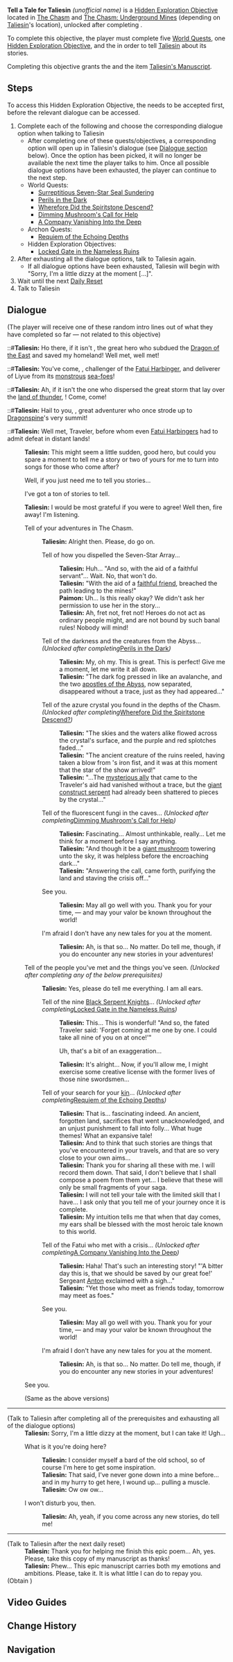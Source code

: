 {{Hidden Exploration Objectives Infobox
|image      = NPC Location Taliesin Context.png
|type       = Unordered
|region     = Liyue
|area       = The Chasm (Area)
|loc        = [[The Chasm (Area)|The Chasm]]
|req        = [[Surreptitious Seven-Star Seal Sundering]]
|characters = Taliesin; Traveler
|rewards    = {{Card|Taliesin's Manuscript|1}}
}}
'''Tell a Tale for Taliesin''' ''(unofficial name)'' is a [[Hidden Exploration Objective]] located in [[The Chasm (Area)|The Chasm]] and [[The Chasm: Underground Mines]] (depending on [[Taliesin]]'s location), unlocked after completing {{Quest|Surreptitious Seven-Star Seal Sundering}}.

To complete this objective, the player must complete five [[World Quests]], one [[Hidden Exploration Objective]], and the {{Quest|Requiem of the Echoing Depths}} in order to tell [[Taliesin]] about its stories.

Completing this objective grants the {{Achievement|The Tome of Taliesin}} and the item [[Taliesin's Manuscript]].

==Steps==
To access this Hidden Exploration Objective, the {{Quest|Stolen, by the Rightful Owner}} needs to be accepted first, before the relevant dialogue can be accessed.

# Complete each of the following and choose the corresponding dialogue option when talking to Taliesin
#* After completing one of these quests/objectives, a corresponding option will open up in Taliesin's dialogue (see [[#Dialogue|Dialogue section]] below). Once the option has been picked, it will no longer be available the next time the player talks to him. Once all possible dialogue options have been exhausted, the player can continue to the next step.
#* World Quests:
#** [[Surreptitious Seven-Star Seal Sundering]]
#** [[Perils in the Dark]]
#** [[Wherefore Did the Spiritstone Descend?]]
#** [[Dimming Mushroom's Call for Help]]
#** [[A Company Vanishing Into the Deep]]
#* Archon Quests:
#** [[Requiem of the Echoing Depths]]
#* Hidden Exploration Objectives:
#** [[Locked Gate in the Nameless Ruins]]
# After exhausting all the dialogue options, talk to Taliesin again.
#* If all dialogue options have been exhausted, Taliesin will begin with "Sorry, I'm a little dizzy at the moment [...]".
# Wait until the next [[Daily Reset]]
# Talk to Taliesin

==Dialogue==
{{Dialogue Start}}
;(The player will receive one of these random intro lines out of what they have completed so far &mdash; not related to this objective)
::#'''Taliesin:''' Ho there, if it isn't {{Traveler}}, the great hero who subdued the [[Dvalin|Dragon of the East]] and saved my homeland! Well met, well met!
::#'''Taliesin:''' You've come, {{Traveler}}, challenger of the [[Tartaglia|Fatui Harbinger]], and deliverer of Liyue from its [[Osial|monstrous]] [[Beisht|sea-foes]]!
::#'''Taliesin:''' Ah, if it isn't the one who dispersed the great storm that lay over the [[Inazuma|land of thunder]], {{Traveler}}! Come, come!
::#'''Taliesin:''' Hail to you, {{Traveler}}, great adventurer who once strode up to [[Dragonspine]]'s very summit!
::#'''Taliesin:''' Well met, Traveler, before whom even [[Signora|Fatui Harbingers]] had to admit defeat in distant lands!
:'''Taliesin:''' This might seem a little sudden, good hero, but could you spare a moment to tell me a story or two of yours for me to turn into songs for those who come after?
:{{DIcon}} Well, if you just need me to tell you stories...
:{{DIcon}} I've got a ton of stories to tell.
:'''Taliesin:''' I would be most grateful if you were to agree! Well then, fire away! I'm listening.
:{{DIcon}} Tell of your adventures in The Chasm.
::'''Taliesin:''' Alright then. Please, do go on.
::{{DIcon}} Tell of how you dispelled the Seven-Star Array...
:::{{Black Screen|You tell Taliesin of the things that happened...}}
:::'''Taliesin:''' Huh... "And so, with the aid of a faithful servant"... Wait. No, that won't do.
:::'''Taliesin:''' "With the aid of a [[Zhiqiong|faithful friend]], {{Traveler}} breached the path leading to the mines!"
:::'''Paimon:''' Uh... Is this really okay? We didn't ask her permission to use her in the story...
:::'''Taliesin:''' Ah, fret not, fret not! Heroes do not act as ordinary people might, and are not bound by such banal rules! Nobody will mind!
::{{DIcon}} Tell of the darkness and the creatures from the Abyss... ''(Unlocked after completing ''[[Perils in the Dark]]'')''
:::{{Black Screen|You tell Taliesin of the things that happened...}}
:::'''Taliesin:''' My, oh my. This is great. This is perfect! Give me a moment, let me write it all down.
:::'''Taliesin:''' "The dark fog pressed in like an avalanche, and the two [[Abyss Lectors|apostles of the Abyss]], now separated, disappeared without a trace, just as they had appeared..."
::{{DIcon}} Tell of the azure crystal you found in the depths of the Chasm. ''(Unlocked after completing ''[[Wherefore Did the Spiritstone Descend?]]'')''
:::{{Black Screen|You tell Taliesin of the things that happened...}}
:::'''Taliesin:''' "The skies and the waters alike flowed across the crystal's surface, and the purple and red splotches faded..."
:::'''Taliesin:''' "The ancient creature of the ruins reeled, having taken a blow from {{Traveler}}'s iron fist, and it was at this moment that the star of the show arrived!"
:::'''Taliesin:''' "...The [[Yelan|mysterious ally]] that came to the Traveler's aid had vanished without a trace, but the [[Ruin Serpent|giant construct serpent]] had already been shattered to pieces by the crystal..."
::{{DIcon}} Tell of the fluorescent fungi in the caves... ''(Unlocked after completing ''[[Dimming Mushroom's Call for Help]]'')''
:::{{Black Screen|You tell Taliesin of the things that happened...}}
:::'''Taliesin:''' Fascinating... Almost unthinkable, really... Let me think for a moment before I say anything.
:::'''Taliesin:''' "And though it be a [[Xamaran|giant mushroom]] towering unto the sky, it was helpless before the encroaching dark..."
:::'''Taliesin:''' "Answering the call, {{Traveler}} came forth, purifying the land and staving the crisis off..."
::{{DIcon}} See you.
:::'''Taliesin:''' May all go well with you. Thank you for your time, {{Traveler}} &mdash; and may your valor be known throughout the world!
::{{DIcon}} I'm afraid I don't have any new tales for you at the moment.
:::'''Taliesin:''' Ah, is that so... No matter. Do tell me, though, if you do encounter any new stories in your adventures!
:{{DIcon}} Tell of the people you've met and the things you've seen. ''(Unlocked after completing any of the below prerequisites)''
::'''Taliesin:''' Yes, please do tell me everything. I am all ears.
::{{DIcon}} Tell of the nine [[Black Serpent Knights]]... ''(Unlocked after completing ''[[Locked Gate in the Nameless Ruins]]'')''
:::{{Black Screen|You tell Taliesin of the things that happened...}}
:::'''Taliesin:''' This... This is wonderful! "And so, the fated Traveler said: 'Forget coming at me one by one. I could take all nine of you on at once!'"
:::{{DIcon}} Uh, that's a bit of an exaggeration...
:::'''Taliesin:''' It's alright... Now, if you'll allow me, I might exercise some creative license with the former lives of those nine swordsmen...
::{{DIcon}} Tell of your search for your [[Traveler's Sibling|kin]]... ''(Unlocked after completing ''[[Requiem of the Echoing Depths]]'')''
:::{{Black Screen|You tell Taliesin of the things that happened...}}
:::'''Taliesin:''' That is... fascinating indeed. An ancient, forgotten land, sacrifices that went unacknowledged, and an unjust punishment to fall into folly... What huge themes! What an expansive tale!
:::'''Taliesin:''' And to think that such stories are things that you've encountered in your travels, and that are so very close to your own aims...
:::'''Taliesin:''' Thank you for sharing all these with me. I will record them down. That said, I don't believe that I shall compose a poem from them yet... I believe that these will only be small fragments of your saga.
:::'''Taliesin:''' I will not tell your tale with the limited skill that I have... I ask only that you tell me of your journey once it is complete.
:::'''Taliesin:''' My intuition tells me that when that day comes, my ears shall be blessed with the most heroic tale known to this world.
::{{DIcon}} Tell of the Fatui who met with a crisis... ''(Unlocked after completing ''[[A Company Vanishing Into the Deep]]'')''
:::{{Black Screen|You tell Taliesin of the things that happened...}}
:::'''Taliesin:''' Haha! That's such an interesting story! "'A bitter day this is, that we should be saved by our great foe!' Sergeant [[Anton]] exclaimed with a sigh..."
:::'''Taliesin:''' "Yet those who meet as friends today, tomorrow may meet as foes."
::{{DIcon}} See you.
:::'''Taliesin:''' May all go well with you. Thank you for your time, {{Traveler}} &mdash; and may your valor be known throughout the world!
::{{DIcon}} I'm afraid I don't have any new tales for you at the moment.
:::'''Taliesin:''' Ah, is that so... No matter. Do tell me, though, if you do encounter any new stories in your adventures!
:{{DIcon}} See you.
:;(Same as the above versions)
----
;(Talk to Taliesin after completing all of the prerequisites and exhausting all of the dialogue options)
:'''Taliesin:''' Sorry, I'm a little dizzy at the moment, but I can take it! Ugh...
:{{DIcon}} What is it you're doing here?
::'''Taliesin:''' I consider myself a bard of the old school, so of course I'm here to get some inspiration.
::'''Taliesin:''' That said, I've never gone down into a mine before... and in my hurry to get here, I wound up... pulling a muscle.
::'''Taliesin:''' Ow ow ow...
:{{DIcon}} I won't disturb you, then.
::'''Taliesin:''' Ah, yeah, if you come across any new stories, do tell me!
----
;(Talk to Taliesin after the next daily reset)
:'''Taliesin:''' Thank you for helping me finish this epic poem... Ah, yes. Please, take this copy of my manuscript as thanks!
:'''Taliesin:''' Phew... This epic manuscript carries both my emotions and ambitions. Please, take it. It is what little I can do to repay you.
;(Obtain {{Item|Taliesin's Manuscript}})
{{Dialogue End}}

==Video Guides==
{{EVT
|video1   = https://youtu.be/nNrysCf_EHI
|caption1 = Tell a Tale for Taliesin Guide
}}

==Change History==
{{Change History|2.6}}

==Navigation==
{{Hidden Exploration Objective Navbox|Unordered}}